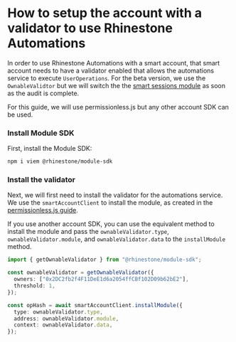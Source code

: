 
# How to setup the account with a validator to use Rhinestone Automations

In order to use Rhinestone Automations with a smart account, that smart account needs to have a validator enabled that allows the automations service to execute `UserOperations`. For the beta version, we use the `OwnableValidtor` but we will switch the the [smart sessions module](https://github.com/erc7579/smartsessions/) as soon as the audit is complete.

For this guide, we will use permissionless.js but any other account SDK can be used.

<Steps>

### Install Module SDK

First, install the Module SDK:

```sh npm2yarn
npm i viem @rhinestone/module-sdk
```

### Install the validator

Next, we will first need to install the validator for the automations service. We use the `smartAccountClient` to install the module, as created in the [permissionless.js guide](/module-sdk/account-sdks/permissionless).

If you use another account SDK, you can use the equivalent method to install the module and pass the `ownableValidator.type`, `ownableValidator.module`, and `ownableValidator.data` to the `installModule` method.

```typescript copy
import { getOwnableValidator } from "@rhinestone/module-sdk";

const ownableValidator = getOwnableValidator({
  owners: ["0x2DC2fb2f4F11DeE1d6a2054ffCBf102D09b62bE2"],
  threshold: 1,
});

const opHash = await smartAccountClient.installModule({
  type: ownableValidator.type,
  address: ownableValidator.module,
  context: ownableValidator.data,
});
```

</Steps>
